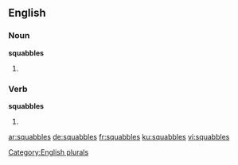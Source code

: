 
==English==

===Noun===
'''squabbles'''

# {{plural of |[[squabble]]}}

===Verb===
'''squabbles'''

# {{third-person singular of|squabble}}

[[Category:English plurals]]

[[ar:squabbles]]
[[de:squabbles]]
[[fr:squabbles]]
[[ku:squabbles]]
[[vi:squabbles]]